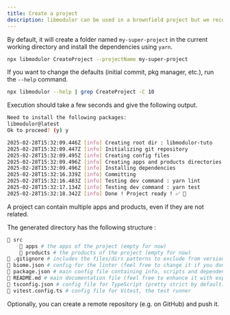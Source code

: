 ```yaml
---
title: Create a project
description: libmodulor can be used in a brownfield project but we recommend starting a greenfield project to enjoy the full expressiveness and convention system.
---
```


By default, it will create a folder named `my-super-project` in the current working directory and install the dependencies using `yarn`.

```sh
npx libmodulor CreateProject --projectName my-super-project
```

If you want to change the defaults (initial commit, pkg manager, etc.), run the `--help` command.

```sh
npx libmodulor --help | grep CreateProject -C 10
```

Execution should take a few seconds and give the following output.

```sh
Need to install the following packages:
libmodulor@latest
Ok to proceed? (y) y

2025-02-28T15:32:09.446Z [info] Creating root dir : libmodulor-tuto
2025-02-28T15:32:09.447Z [info] Initializing git repository
2025-02-28T15:32:09.495Z [info] Creating config files
2025-02-28T15:32:09.496Z [info] Creating apps and products directories
2025-02-28T15:32:09.496Z [info] Installing dependencies
2025-02-28T15:32:16.339Z [info] Committing
2025-02-28T15:32:16.483Z [info] Testing dev command : yarn lint
2025-02-28T15:32:17.134Z [info] Testing dev command : yarn test
2025-02-28T15:32:18.342Z [info] Done ! Project ready ! ✅ 🚀
```

<Callout>A project can contain multiple apps and products, even if they are not related.</Callout>

The generated directory has the following structure :

```sh
📁 src
    📁 apps # the apps of the project (empty for now)
    📁 products # the products of the project (empty for now)
📄 .gitignore # includes the files/dirs patterns to exclude from version control
📄 biome.json # config for the linter (feel free to change it if you don't like the defaults and run yarn lint again)
📄 package.json # main config file containing info, scripts and dependencies
📄 README.md # main documentation file (feel free to enhance it with explanations about the purpose of your project)
📄 tsconfig.json # config file for TypeScript (pretty strict by default)
📄 vitest.config.ts # config file for Vitest, the test runner
```

Optionally, you can create a remote repository (e.g. on GitHub) and push it.
